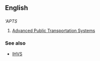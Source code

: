 ==English==

==={{initialism}}===
'''APTS''

# {{transportation}} [[Advanced Public Transportation Systems]]

===See also===
*[[IHVS]]